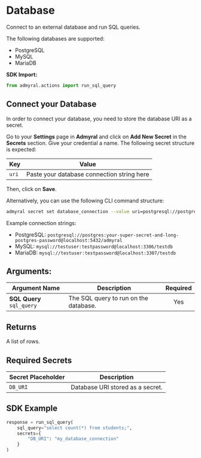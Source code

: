 # Database

Connect to an external database and run SQL queries.

The following databases are supported:

-   PostgreSQL
-   MySQL
-   MariaDB

**SDK Import:**

```python
from admyral.actions import run_sql_query
```

## Connect your Database

In order to connect your database, you need to store the database URI as a secret.

Go to your **Settings** page in **Admyral** and click on **Add New Secret** in the **Secrets** section. Give your credential a name. The following secret structure is expected:

| Key   | Value                                      |
| ----- | ------------------------------------------ |
| `uri` | Paste your database connection string here |

Then, click on **Save**.

Alternatively, you can use the following CLI command structure:

```bash
admyral secret set database_connection --value uri=postgresql://postgres:your-super-secret-and-long-postgres-password@localhost:5432/admyral
```

Example connection strings:

-   PostgreSQL: `postgresql://postgres:your-super-secret-and-long-postgres-password@localhost:5432/admyral`
-   MySQL: `mysql://testuser:testpassword@localhost:3306/testdb`
-   MariaDB: `mysql://testuser:testpassword@localhost:3307/testdb`

## Arguments:

| Argument Name             | Description                           | Required |
| ------------------------- | ------------------------------------- | :------: |
| **SQL Query** `sql_query` | The SQL query to run on the database. |   Yes    |

## Returns

A list of rows.

## Required Secrets

| Secret Placeholder | Description                      |
| ------------------ | -------------------------------- |
| `DB_URI`           | Database URI stored as a secret. |

## SDK Example

```python
response = run_sql_query(
	sql_query="select count(*) from students;",
	secrets={
		"DB_URI": "my_database_connection"
	}
)
```

